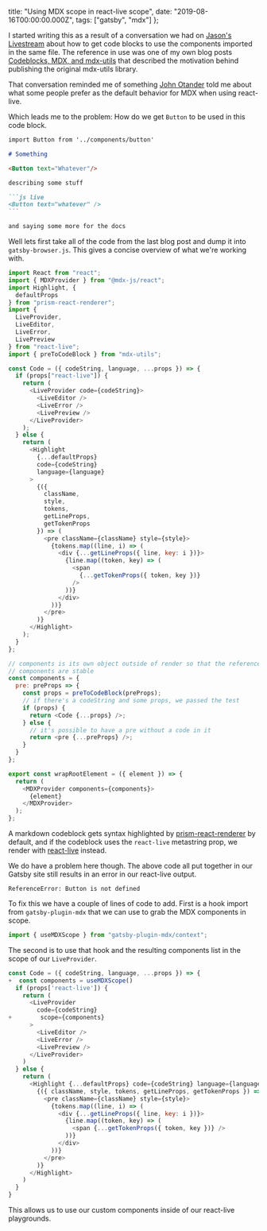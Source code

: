   title: "Using MDX scope in react-live scope",
  date: "2019-08-16T00:00:00.000Z",
  tags: ["gatsby", "mdx"]
};

I started writing this as a result of a conversation we had
on
[Jason's Livestream](https://twitter.com/jlengstorf/status/1162539598766985216)
about how to get code blocks to use the components imported
in the same file. The reference in use was one of my own
blog posts
[Codeblocks, MDX, and mdx-utils](/post/codeblocks-mdx-and-mdx-utils/)
that described the motivation behind publishing the original
mdx-utils library.

That conversation reminded me of something
[John Otander](https://twitter.com/4lpine) told me about
what some people prefer as the default behavior for MDX when
using react-live.

Which leads me to the problem: How do we get `Button` to be
used in this code block.

````md
import Button from '../components/button'

# Something

<Button text="Whatever"/>

describing some stuff

```js live
<Button text="whatever" />
```

and saying some more for the docs
````

Well lets first take all of the code from the last blog post
and dump it into `gatsby-browser.js`. This gives a concise
overview of what we're working with.

```js title=gatsby-browser.js
import React from "react";
import { MDXProvider } from "@mdx-js/react";
import Highlight, {
  defaultProps
} from "prism-react-renderer";
import {
  LiveProvider,
  LiveEditor,
  LiveError,
  LivePreview
} from "react-live";
import { preToCodeBlock } from "mdx-utils";

const Code = ({ codeString, language, ...props }) => {
  if (props["react-live"]) {
    return (
      <LiveProvider code={codeString}>
        <LiveEditor />
        <LiveError />
        <LivePreview />
      </LiveProvider>
    );
  } else {
    return (
      <Highlight
        {...defaultProps}
        code={codeString}
        language={language}
      >
        {({
          className,
          style,
          tokens,
          getLineProps,
          getTokenProps
        }) => (
          <pre className={className} style={style}>
            {tokens.map((line, i) => (
              <div {...getLineProps({ line, key: i })}>
                {line.map((token, key) => (
                  <span
                    {...getTokenProps({ token, key })}
                  />
                ))}
              </div>
            ))}
          </pre>
        )}
      </Highlight>
    );
  }
};

// components is its own object outside of render so that the references to
// components are stable
const components = {
  pre: preProps => {
    const props = preToCodeBlock(preProps);
    // if there's a codeString and some props, we passed the test
    if (props) {
      return <Code {...props} />;
    } else {
      // it's possible to have a pre without a code in it
      return <pre {...preProps} />;
    }
  }
};

export const wrapRootElement = ({ element }) => {
  return (
    <MDXProvider components={components}>
      {element}
    </MDXProvider>
  );
};
```

A markdown codeblock gets syntax highlighted by
[prism-react-renderer](https://github.com/FormidableLabs/prism-react-renderer)
by default, and if the codeblock uses the `react-live`
metastring prop, we render with
[react-live](https://github.com/FormidableLabs/react-live)
instead.

We do have a problem here though. The above code all put
together in our Gatsby site still results in an error in our
react-live output.

```
ReferenceError: Button is not defined
```

To fix this we have a couple of lines of code to add. First
is a hook import from `gatsby-plugin-mdx` that we can use to
grab the MDX components in scope.

```js
import { useMDXScope } from "gatsby-plugin-mdx/context";
```

The second is to use that hook and the resulting components
list in the scope of our `LiveProvider`.

```js diff
const Code = ({ codeString, language, ...props }) => {
+  const components = useMDXScope()
  if (props['react-live']) {
    return (
      <LiveProvider
        code={codeString}
+        scope={components}
      >
        <LiveEditor />
        <LiveError />
        <LivePreview />
      </LiveProvider>
    )
  } else {
    return (
      <Highlight {...defaultProps} code={codeString} language={language}>
        {({ className, style, tokens, getLineProps, getTokenProps }) => (
          <pre className={className} style={style}>
            {tokens.map((line, i) => (
              <div {...getLineProps({ line, key: i })}>
                {line.map((token, key) => (
                  <span {...getTokenProps({ token, key })} />
                ))}
              </div>
            ))}
          </pre>
        )}
      </Highlight>
    )
  }
}
```

This allows us to use our custom components inside of our
react-live playgrounds.
